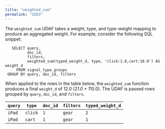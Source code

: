 ```yaml
---
title: "weighted_sum"
permalink: "3263"
---
```


The `weighted_sum` UDAF takes a weight, type, and type-weight mapping to produce an aggregated weight. For example, consider the following SQL snippet:

```
   SELECT query,
          doc_id,
          filters,
          weighted_sum(typed_weight_d, type, 'click:1.0,cart:10.0') AS weight_d
     FROM signal_type_groups
 GROUP BY query, doc_id, filters
```

When applied to the rows in the table below, the `weighted_sum` function produces a final `weight_d` of 12.0 (2*1.0 + 1*10.0). The UDAF is passed rows grouped by `query`, `doc_id`, and `filters`.

| `query` | `type` | `doc_id` | `filters` | `typed_weight_d` |
| --- | --- | --- | --- | --- |
| `iPad` | `click` | `1` | `gear` | `2` |
| `iPad` | `cart` | `1` | `gear` | `1` |
